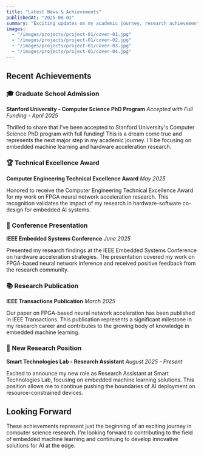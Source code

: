 ```yaml
---
title: "Latest News & Achievements"
publishedAt: "2025-08-01"
summary: "Exciting updates on my academic journey, research achievements, and professional milestones."
images:
  - "/images/projects/project-01/cover-01.jpg"
  - "/images/projects/project-01/cover-02.jpg"
  - "/images/projects/project-01/cover-03.jpg"
  - "/images/projects/project-01/cover-04.jpg"
---
```


## Recent Achievements

### 🎓 Graduate School Admission
**Stanford University - Computer Science PhD Program**
*Accepted with Full Funding - April 2025*

Thrilled to share that I've been accepted to Stanford University's Computer Science PhD program with full funding! This is a dream come true and represents the next major step in my academic journey. I'll be focusing on embedded machine learning and hardware acceleration research.

### 🏆 Technical Excellence Award
**Computer Engineering Technical Excellence Award**
*May 2025*

Honored to receive the Computer Engineering Technical Excellence Award for my work on FPGA neural network acceleration research. This recognition validates the impact of my research in hardware-software co-design for embedded AI systems.

### 🎤 Conference Presentation
**IEEE Embedded Systems Conference**
*June 2025*

Presented my research findings at the IEEE Embedded Systems Conference on hardware acceleration strategies. The presentation covered my work on FPGA-based neural network inference and received positive feedback from the research community.

### 📚 Research Publication
**IEEE Transactions Publication**
*March 2025*

Our paper on FPGA-based neural network acceleration has been published in IEEE Transactions. This publication represents a significant milestone in my research career and contributes to the growing body of knowledge in embedded machine learning.

### 🔬 New Research Position
**Smart Technologies Lab - Research Assistant**
*August 2025 - Present*

Excited to announce my new role as Research Assistant at Smart Technologies Lab, focusing on embedded machine learning solutions. This position allows me to continue pushing the boundaries of AI deployment on resource-constrained devices.

## Looking Forward

These achievements represent just the beginning of an exciting journey in computer science research. I'm looking forward to contributing to the field of embedded machine learning and continuing to develop innovative solutions for AI at the edge.